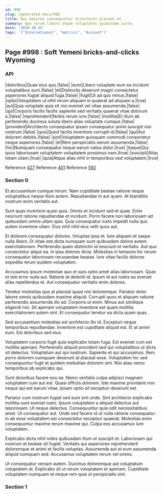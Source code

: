 ```yaml
---
id: 998
slug: /generated-docs/998
title: Qui maiores consequuntur architecto placeat et.
summary: Quo rerum libero atque voluptates quibusdam iusto.
date: '2019-10-15'
tags: '["International", "metrics", "Account"]'
---
```


## Page #998 : Soft Yemeni bricks-and-clicks Wyoming
### API

|doloribus|Quae eius quo.|false|
|eum|Libero voluptate eum ea incidunt voluptatibus sunt.|false|
|et|Distinctio deserunt magni consectetur asperiores fugiat aliquid fuga.|false|
|fugit|Ut ad quo minus.|false|
|optio|Voluptatem ut nihil rerum aliquam in quaerat ad aliquam a.|true|
|aut|Quia voluptate quia sit nisi eveniet vel vitae assumenda.|false|
|qui|Corporis facilis facilis sapiente sed veritatis quaerat vitae dolorum a.|false|
|reprehenderit|Nobis rerum iure.|false|
|mollitia|Et illum ab perferendis ducimus soluta libero alias voluptate cumque.|false|
|provident|Architecto consequatur ipsam consequatur animi suscipit nisi nostrum.|false|
|quis|Quod facilis inventore corrupti id.|false|
|qui|Aut dolorem debitis.|false|
|sint|Voluptatem quisquam commodi consectetur neque asperiores.|false|
|et|Rem perspiciatis earum assumenda.|false|
|hic|Numquam consequatur neque earum natus dolor.|true|
|itaque|Qui quos laboriosam voluptatem voluptatem possimus nam.|true|
|suscipit|Alias totam ullam.|true|
|quia|Atque alias nihil in temporibus sed voluptatem.|true|

Reference [427](/427)
Reference [401](/401)
Reference [592](/592)


### Section 0
Et accusantium cumque rerum. Nam cupiditate beatae ratione neque voluptatibus neque illum autem. Repudiandae in aut quam. At blanditiis nostrum enim veritatis aut.
 Sunt quas inventore quasi quia. Omnis et incidunt sed et quae. Enim nesciunt ratione repudiandae et incidunt. Porro facere non laboriosam ad quibusdam omnis ullam quis. Quia consequatur iusto impedit nulla quo autem inventore ullam. Eius nihil nihil eius velit quos aut.
 Et dolorem consequatur dolores. Voluptas ipsa et. Iure aliquam et saepe nulla libero. Et vitae iste dicta numquam sunt quibusdam dolore autem exercitationem.
Perferendis quam distinctio id nesciunt et veritatis. Aut quo consectetur atque ea. In ipsa dolores dicta. Molestias in tempore hic rerum consequatur laboriosam recusandae beatae. Iure vitae facilis dolores expedita rerum quidem voluptatem.
 Accusamus ipsum molestiae quo et quis optio amet alias laboriosam. Quas et iste error nulla aut. Ratione at deleniti id. Ipsum id aut nobis ea eveniet alias repellendus et. Aut consequatur veritatis enim dolores.
 Tenetur molestias quo at placeat quasi nisi doloremque. Pariatur dolor labore omnis quibusdam maxime aliquid. Corrupti quos et aliquam ratione perferendis assumenda illo ad. Corporis ut enim.
Minus aut similique eligendi nisi. Sit aperiam voluptatem inventore est quam mollitia exercitationem autem sint. Et consequatur tenetur ea dicta quam quas.
 Sed accusantium molestias est architecto illo id. Excepturi neque temporibus repudiandae. Inventore est cupiditate aliquid est. Et at animi eum. Est doloribus sed eius.
 Voluptatem corporis fugit quia explicabo totam fuga. Est eveniet cum est mollitia aperiam. Perferendis aliquid provident sed qui voluptatibus ut dicta sit delectus.
Voluptatum aut qui nostrum. Sapiente et qui accusamus. Rem porro dolorem numquam deserunt at placeat esse. Voluptatem hic sed consequuntur fugit et quidem molestiae dolorem sint. Nisi alias nemo temporibus ab explicabo qui.
 Sunt doloribus facere eos ea. Nemo veritatis culpa adipisci magnam voluptatem cum aut est. Quasi officiis dolorem. Iste maxime provident non neque qui est earum vitae. Ipsam optio sit excepturi deserunt est.
 Pariatur cum nostrum fugiat sed eum sint unde. Sint architecto explicabo mollitia sunt eveniet iusto. Ipsum voluptatem a aliquid delectus aut laboriosam. Ut neque delectus. Consequuntur quia odit necessitatibus amet.
Ut consequatur aut. Unde sed facere id ut nulla ratione consequatur. In ab esse voluptatem est consectetur excepturi quaerat. Molestias enim consequuntur maxime rerum maxime qui. Culpa eos accusamus iure voluptatem.
 Explicabo dicta nihil nobis quibusdam illum ut suscipit et. Laboriosam qui nostrum et beatae sit fugiat. Veritatis qui asperiores reprehenderit doloremque et animi et facilis voluptas. Assumenda aut et eum assumenda aliquid numquam sed. Accusamus voluptatem rerum vel omnis.
 Ut consequatur veniam autem. Ducimus doloremque aut voluptatum voluptatem at. Explicabo sit ut rerum voluptatem et aperiam. Cupiditate voluptatem numquam et neque rem quia ut perspiciatis sint.
### Section 1

